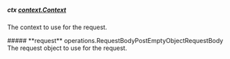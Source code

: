 
##### **ctx** [context.Context](https://pkg.go.dev/context#Context)
The context to use for the request.

<Collapsible>
    ##### **request** operations.RequestBodyPostEmptyObjectRequestBody
    The request object to use for the request.
    <Collapsible.Break/>
    <RequestBodyPostEmptyObjectRequestBody/>
</Collapsible>

